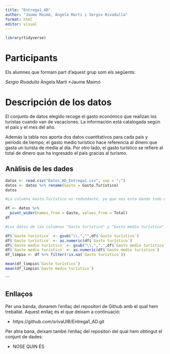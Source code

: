 ```yaml
---
title: "Entrega1_AD"
author: "Jaume Maimó, Àngela Martí i Sergio Rivadulla"
format: html
editor: visual
---
```



```r

library(tidyverse)

```

# Participants

Els alumnes que formam part d'aquest grup som els següents:

*Sergio Rivadulla
*Àngela Martí
*Jaume Maimó

# Descripción de los datos

El conjunto de datos elegido recoge el gasto económico que realizan los turistas cuando van de vacaciones. La información está catalogada según el país y el mes del año.

Además la tabla nos aporta dos datos cuantitativos para cada país y período de tiempo; el gasto medio turístico hace referencia al dinero que gasta un turista de media al día. Por otro lado, el gasto turístico se refiere al total de dinero que ha ingresado el país gracias al turismo.

## Anàlisis de les dades

```r
datos <- read.csv("Datos_AD_Entrega1.csv", sep = ";")
datos <- datos %>% rename(Gasto = Gasto.Turístico)
datos

#La columna Gasto.Turístico es redundante, ya que nos esta dando todo el rato la misma información. Lo que vamos a hacer es dividir esta información en dos nuevas columnas que contengan el gasto medio y el gasto total; de esta forma se ven los datos más claramente.

df <- datos %>% 
  pivot_wider(names_from = Gasto, values_from = Total)
df

#Los datos de las columnas "Gasto turístico" y "Gasto medio turístico" nos vienen dados como caracteres, así que hay que modificarlos para que sean números.

df$`Gasto turístico` <- gsub("\\.","",df$`Gasto turístico`)
df$`Gasto turístico` <- as.numeric(df$`Gasto turístico`)
df$`Gasto medio turístico` <- gsub("\\,",".",df$`Gasto medio turístico`)
df$`Gasto medio turístico` <- as.numeric(df$`Gasto medio turístico`)
df_limpio <- df %>% filter(!is.na(`Gasto turístico`))
```

```r
mean(df_limpio$`Gasto turístico`)
mean(df_limpio$`Gasto medio turístico`)
```

```

## Enllaços

Per una banda, donarem l'enllaç del repositori de Github amb el qual hem treballat. Aquest enllaç és el que deixam a continuació:

-   https://github.com/srivaUIB/Entrega1_AD.git

Per altra bana, deixam també l'enllaç del repositori del qual hem obtingut el conjunt de dades:

-   NOSE QUIN ÉS


